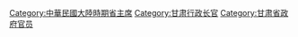 [[Category:中華民國大陸時期省主席|Category:中華民國大陸時期省主席]]
[[Category:甘肃行政长官|Category:甘肃行政长官]]
[[Category:甘肃省政府官员|Category:甘肃省政府官员]]